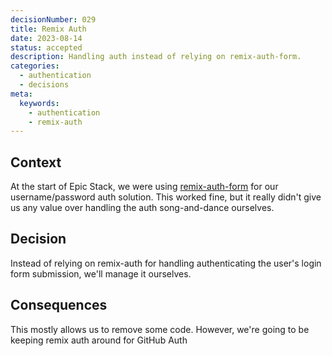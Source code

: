 ```yaml
---   
decisionNumber: 029
title: Remix Auth
date: 2023-08-14
status: accepted
description: Handling auth instead of relying on remix-auth-form.
categories:
  - authentication
  - decisions
meta:
  keywords:
    - authentication
    - remix-auth
---
```

## Context

At the start of Epic Stack, we were using
[remix-auth-form](https://github.com/sergiodxa/remix-auth-form) for our
username/password auth solution. This worked fine, but it really didn't give us
any value over handling the auth song-and-dance ourselves.

## Decision

Instead of relying on remix-auth for handling authenticating the user's login
form submission, we'll manage it ourselves.

## Consequences

This mostly allows us to remove some code. However, we're going to be keeping
remix auth around for GitHub Auth
